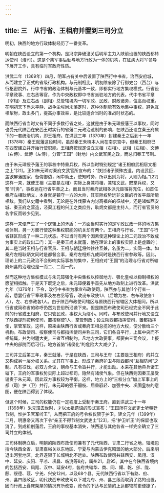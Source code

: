 ```yaml
---
---
---
```

title: 三　从行省、王相府并置到三司分立
---




明初，陕西的地方行政体制经历了一番变革。

明朝在陕西设立的第一个机构，是冯宗异破潼关后明军主力入陕前设置的陕西都转运使司（漕司）。这是个集军事后勤与地方行政为一体的机构，在征虏大将军领导下展开工作，具有临时军政府性质。

洪武二年（1369年）四月，明军占有关中后设置了陕西行中书省，治西安府城，从而建立了正式的省级行政机构。与元制相比，明初除废除了行御史台（西台）与行枢密院外，行中书省的政治体制与元基本一致，即都实行地方集权模式。行省设平章政事、左右丞等官，作为中央政权即中书省派驻地方的代表，代中书省平章（宰相）及左右丞（副相）总管辖境内一切军政、民政、财政诸务，位高而权重。在明初天下尚未平静、战争尘埃尚未落定时，这种体制能有效地集中事权，避免互相掣肘，政出多门，提高办事效率，是比较适合当时的准战时状态的。

而陕西行省当时又有不同于多数行省之处，这就是由于朱元璋授藩王以事权，同时也受元代陕西在安西王时实行的省藩二元政治遗制的影响，在陕西还设立秦王府属下的一套统治机构，即王相府。在洪武三年（1370年）封建秦王之后到十一年（1378年）秦王就藩这段时间，虽然秦王朱樉本人尚在南京宫中，但秦王相府已在西安建立并开始行使职能。王相府按规定设立文相（右相）、武相（左相）、文傅（右傅）、武傅（左傅），分管“王国”（封地）内文武军民之政，而总归秦王节制。

由于朱元璋授予藩王的事权中特重兵权，所以当时特别规定“诸王相府武相居文相之上”[21]。正如朱元璋对秦府文武官所宣布的：“朕封诸子颇殊古道。内设武臣，盖欲屏藩国家，备侮御边，闲中助王，使知时务，所以出则为将，入则为相。”[22]这样一来，就使王相（主要是左相）实际上身兼将相，兼辖文武，既掌兵权，又预“时务”，事权远在行省平章之上。而且当时秦府武相多派元臣宿将充任，如首任秦府左相耿炳文，本身就是镇守一方的大帅，其实际权势远非文臣的行省平章所能相敌。我们从史籍中看到，无论是在外伐蒙古内讨高福兴的征战中，还是诸如西安城、秦王府之营造，泾渠工程的兴工之类庶务，耿炳文都是主持人，而行省官员的名字反而较少见到。

这样一来便产生了一个逻辑上的矛盾：一方面当时实行的是军政民政一体的地方集权体制，另一方面行使这种集权职能的机关却有两个。王相府与行省、“王国”与行省辖区形成了一种二元状态。不过当时有两个因素使这种理论上的二元政治不致成为事实上的政出二门：其一是秦王尚未就藩，他在理论上的事权实际上是虚置的；其二是当时王相与行省官员、王相与朝廷将帅往往互兼，名虽为二，实同一体。如秦府左相耿炳文同时是都督佥事，秦府左相郑九成同时是陕西行省参政等。因此，理论上的二元政治不会影响实际事权的集中，王相府对“王国”的治理与行省对所辖府州县的治理也是一而二、二而一的。

然而这种地方集权模式与朱元璋强化中央集权以控御地方、强化皇权以抑制相权的愿望相抵触。于是天下既定之后，朱元璋便着手首先从地方政制上进行改革。洪武九年（1376年）下令，改行中书省为承宣布政使司，陕西亦与其他11个行省一起，悉罢行省平章政事及左右丞等官，改设布政使1人（后增为左、右布政使各1人），左、右参政各1人。由于陕西布政使司辖区与原陕西行省辖区大体相同，所以行省或简称省的称呼仍然为世俗所沿袭下来。但是陕西布政使司已经完全不同于此前的行省或王相府，它只管民政，事权大为缩小。同时，与布政使司并行地又设立了陕西提刑按察使司，置按察使1人，掌管刑政；设立陕西都指挥使司，置都指挥使，掌管军政。这样，原来由陕西行省或秦府王相总揽的地方大权，便分散给三个机构。布政使司、按察使司与都指挥使司并称三司，它们各自平行，上属中央而不相统属，并为封疆大吏，三者互相制约，凡地方大政要事，都要由三司会议，上报中央的部院而后可行。地方首脑“诸侯化”的危险大大减少了。

三司并立后第三年，秦王就藩，于是在陕西，三司与王府（主要是王相府）的并立又构成另一层分权关系。尤其在军事上，形成了秦府护卫与陕西都司“互相防闲”之制。凡有征伐，必双方合议，朝命与王令旨并行，才能出动。本来在其他典兵诸王辖下，王府的军事权势实际上超过都司，隐然有诸侯气象。但在陕西则因秦王屡受谴责于朱元璋，因此双方事权较为平衡。这样，地方上的“三权分立”加上军事上的都（司）护（卫）并行，朱元璋的强干弱枝、居重驭轻、加强中央、巩固皇权的意图，便在陕西得到了体现。

但这个时候，三司的权能仍在一定程度上受制于秦王府。直到洪武三十一年（1398年）朱元璋去世时，才以太祖遗诏的形式宣布：“王国所在文武吏士听朝廷节制，惟护卫官军听王”，从而把王府的号令权仅限于护卫。建文元年（1399年）二月，明惠帝又再次下令“亲王不得节制文武吏士”[23]，把“护卫听王”的保留也取消了。到成祖削藩后，王府的事权基本消失，陕西遂与其他各省一样完全确立了三司并立的体制。

三司体制确立后，明朝的陕西布政使司兼有了元代陕西、甘肃二行省之地，辖境包括今陕西全省、甘肃嘉峪关以东地区、宁夏与内蒙古伊克昭盟的绝大部分。后来明退出河套地区，北界遂限于长城稍北不远处。陕西布政使司共辖西安、凤翔、汉中、延安、庆阳、平凉、巩昌、临洮等8府，属州21，县95。其中在今陕西省境内的包括西安、凤翔、汉中、延安4府，各府共辖华、商、同、耀、乾、邠、陇、鄜、绥德、葭、宁羌、兴安12州，以及68个县。元代陕西行省以下有路、府、州、县四级政区，明代陕西布政使司以下减为府、州、县三级而取消了路的设置，因而行政上叠床架屋的情况有所改变，政令的下达与民情的上达都较前更便捷了。